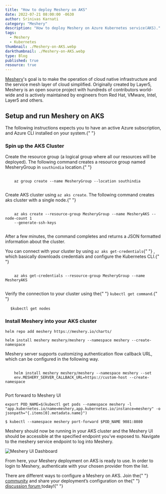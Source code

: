 ```yaml
---
title: "How to deploy Meshery on AKS"
date: 2022-07-21 08:00:00 -0630
author: Srinivas Karnati
category: "Meshery"
description: "How to deploy Meshery on Azure Kubernetes service(AKS)."
tags:
  - Meshery
  - Kubernetes
thumbnail: ./Meshery-on-AKS.webp
darkthumbnail: ./Meshery-on-AKS.webp
type: Blog
published: true
resource: true
---
```



<BlogWrapper>

<div className="intro">
  <p>
    <a href="https://meshery.io/">Meshery</a>'s goal is to make the operation of
    cloud native infrastructure and the service mesh layer of cloud simplified.
    Originally created by Layer5, Meshery is an open source project with
    hundreds of contributors world-wide and is actively maintained by engineers
    from Red Hat, VMware, Intel, Layer5 and others.
  </p>
</div>
<h2>Setup and run Meshery on AKS</h2>
<p>
  The following instructions expects you to have an active Azure subscription,
  and Azure CLI installed on your system.{" "}
</p>
<h3> Spin up the AKS Cluster</h3>
<p>
  Create the resource group (a logical group where all our resources will be
  deployed). The following command creates a resource group named MesheryGroup
  in <code>southindia</code> location.{" "}
</p>
<pre>
  <code className="language-bash">
    az group create --name MesheryGroup --location southindia
  </code>
</pre>

<p>
  Create AKS cluster using <code>az aks create</code>. The following command
  creates aks cluster with a single node.{" "}
</p>

<pre>
  <code className="language-bash">
    az aks create --resource-group MesheryGroup --name MesheryAKS --node-count 1
    --generate-ssh-keys
  </code>
</pre>

<p>
  After a few minutes, the command completes and returns a JSON formatted
  information about the cluster.
</p>
<p>
  You can connect with your cluster by using <code>az aks get-credentials</code>{" "}
  , which basically downloads credentials and configure the Kubernetes CLI.{" "}
</p>
<pre>
  <code>
    az aks get-credentials --resource-group MesheryGroup --name MesheryAKS
  </code>
</pre>
<p>
  Verify the connection to your cluster using the{" "}
  <code>kubectl get command</code>.{" "}
</p>
<pre>
  <code>$kubectl get nodes</code>
</pre>
<h3>Install Meshery into your AKS cluster</h3>

```
helm repo add meshery https://meshery.io/charts/

helm install meshery meshery/meshery --namespace meshery --create-namespace

```

<p>
  Meshery server supports customizing authentication flow callback URL, which
  can be configured in the following way.
</p>

<pre>
  <code>
    helm install meshery meshery/meshery --namespace meshery --set
    env.MESHERY_SERVER_CALLBACK_URL=https://custom-host --create-namespace
  </code>
</pre>

<p>Port forward to Meshery UI</p>

```
export POD_NAME=$(kubectl get pods --namespace meshery -l "app.kubernetes.io/name=meshery,app.kubernetes.io/instance=meshery" -o jsonpath="{.items[0].metadata.name}")

$ kubectl --namespace meshery port-forward $POD_NAME 9081:8080

```

<p>
  Meshery should now be running in your AKS cluster and the Meshery UI should be
  accessible at the specified endpoint you’ve exposed to. Navigate to the
  meshery service endpoint to log into Meshery.
</p>

<div>
  <img src={mesheryui} className="image-center" alt="Meshery UI Dashboard" />
</div>

<p>
  From here, your Meshery deployment on AKS is ready to use. In order to login
  to Meshery, authenticate with your chosen provider from the list.
</p>
<p>
  There are different ways to configure a Meshery on AKS. Join the{" "}
  <a href="https://layer5.io/community">community</a> and share your
  deployment’s configuration on the{" "}
  <a href="https://discuss.layer5.io/"> discussion forum </a>today!{" "}
</p>

</BlogWrapper>
